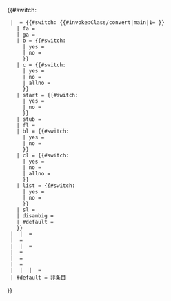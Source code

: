 {{#switch: {{NAMESPACE}}
  | {{ns:1}} = {{#switch: {{#invoke:Class/convert|main|1={{{class}}} }}
    | fa = {{WikiProject Video games/class/fa}}
    | ga = {{WikiProject Video games/class/ga}}
    | b = {{#switch: {{WPBannerMeta/hooks/bchecklist/ispass|{{{b1|}}}|{{{b2|}}}|{{{b3|}}}|{{{b4|}}}|{{{b5|}}}|{{{b6|}}}}}
      | yes = {{WikiProject Video games/class/b}}
      | no = {{WikiProject Video games/class/start}}
      }}
    | c = {{#switch: {{WPBannerMeta/hooks/bchecklist/ispass|{{{b1|}}}|{{{b2|}}}|{{{b3|}}}|{{{b4|}}}|{{{b5|}}}|{{{b6|}}}}}
      | yes = {{WikiProject Video games/class/b}}
      | no = {{WikiProject Video games/class/c}}
      | allno = {{WikiProject Video games/class/start}}
      }}
    | start = {{#switch: {{WPBannerMeta/hooks/bchecklist/ispass|{{{b1|}}}|{{{b2|}}}|{{{b3|}}}|{{{b4|}}}|{{{b5|}}}|{{{b6|}}}}}
      | yes = {{WikiProject Video games/class/b}}
      | no = {{WikiProject Video games/class/start}}
      }}
    | stub = {{WikiProject Video games/class/stub}}
    | fl = {{WikiProject Video games/class/fl}}
    | bl = {{#switch: {{WPBannerMeta/hooks/bchecklist/ispass|{{{b1|}}}|{{{b2|}}}|{{{b3|}}}|{{{b4|}}}|{{{b5|}}}|{{{b6|}}}}}
      | yes = {{WikiProject Video games/class/bl}}
      | no = {{WikiProject Video games/class/list}}
      }}
    | cl = {{#switch: {{WPBannerMeta/hooks/bchecklist/ispass|{{{b1|}}}|{{{b2|}}}|{{{b3|}}}|{{{b4|}}}|{{{b5|}}}|{{{b6|}}}}}
      | yes = {{WikiProject Video games/class/bl}}
      | no = {{WikiProject Video games/class/cl}}
      | allno = {{WikiProject Video games/class/list}}
      }}
    | list = {{#switch: {{WPBannerMeta/hooks/bchecklist/ispass|{{{b1|}}}|{{{b2|}}}|{{{b3|}}}|{{{b4|}}}|{{{b5|}}}|{{{b6|}}}}}
      | yes = {{WikiProject Video games/class/bl}}
      | no = {{WikiProject Video games/class/list}}
      }}
    | sl = {{WikiProject Video games/class/sl}}
    | disambig = {{WikiProject Video games/class/disambig}}
    | #default = {{WikiProject Video games/class/unassessed}}
    }}
  | {{ns:5}} | {{ns:103}} = {{WikiProject Video games/class/project}}
  | {{ns:7}} = {{WikiProject Video games/class/file}}
  | {{ns:11}} | {{ns:829}} = {{WikiProject Video games/class/template}}
  | {{ns:15}} = {{WikiProject Video games/class/category}}
  | {{ns:101}} = {{WikiProject Video games/class/portal}}
  | {{ns:119}} = {{WikiProject Video games/class/draft}}
  | {{ns:3}} | {{ns:9}} | {{ns:13}} = {{WikiProject Video games/class/na}}
  | #default = 非条目
}}